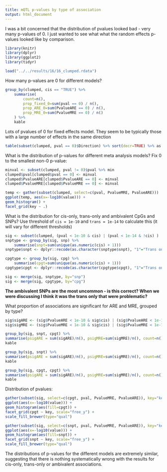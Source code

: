 ```yaml
---
title: mQTL p-values by type of association
output: html_document
---
```


I was a bit concerned that the distribution of pvalues looked bad - very many p-values of 0. I just wanted to see what what the random effects p-values looked like by comparison.

```r
library(knitr)
library(dplyr)
library(ggplot2)
library(tidyr)

load("../../results/16/16_clumped.rdata")
```

How many p-values are 0 for different models?

```r
group_by(clumped, cis == "TRUE") %>%
	summarise(
		count=n(), 
		prop_fixed_0=sum(pval == 0) / n(),
		prop_ARE_0=sum(PvalueARE == 0) / n(),
		prop_MRE_0=sum(PvalueMRE == 0) / n()
	) %>%
	kable
```

Lots of pvalues of 0 for fixed effects model. They seem to be typically those with a large number of effects in the same direction

```r
table(subset(clumped, pval == 0)$Direction) %>% sort(decr=TRUE) %>% as.data.frame %>% head(30) %>% kable
```

What is the distribution of p-values for different meta analysis models? Fix 0 to the smallest non-0 p-value:

```r
minval <- subset(clumped, pval != 0)$pval %>% min
clumped$pval[clumped$pval == 0] <- minval
clumped$PvalueARE[clumped$PvalueARE == 0] <- minval
clumped$PvalueMRE[clumped$PvalueMRE == 0] <- minval

temp <- gather(subset(clumped, select=c(pval, PvalueMRE, PvalueARE)))
ggplot(temp, aes(x=-log10(value))) +
geom_histogram() +
facet_grid(key ~ .)
```

What is the distribution for cis-only, trans-only and ambivalent CpGs and SNPs? Use threshold of `cis = 1e-10` and `trans = 1e-14` to calculate this (it will vary for different thresholds)

```r

sig <- subset(clumped, (pval < 1e-10 & cis) | (pval < 1e-14 & !cis) )
snptype <- group_by(sig, snp) %>%
	summarise(snpt=sum(unique(as.numeric(cis) + 1)))
snptype$snpt <- dplyr::recode(as.character(snptype$snpt), "1"="Trans only", "2"="Cis only", "3"="Ambivalent")

cpgtype <- group_by(sig, cpg) %>%
	summarise(cpgt=sum(unique(as.numeric(cis) + 1)))
cpgtype$cpgt <- dplyr::recode(as.character(cpgtype$cpgt), "1"="Trans only", "2"="Cis only", "3"="Ambivalent")

sig <- merge(sig, snptype, by="snp")
sig <- merge(sig, cpgtype, by="cpg")

```

**The ambivalent SNPs are the most uncommon - is this correct? When we were discussing I think it was the trans only that were problematic?**

What proportion of associations are significant for ARE and MRE, grouped by type?

```r
sig$sigARE <- (sig$PvalueARE < 1e-10 & sig$cis) | (sig$PvalueARE < 1e-14 & !sig$cis)
sig$sigMRE <- (sig$PvalueMRE < 1e-10 & sig$cis) | (sig$PvalueMRE < 1e-14 & !sig$cis)

group_by(sig, snpt, cpgt) %>%
summarise(psigARE = sum(sigARE)/n(), psigMRE=sum(sigMRE)/n(), count=n()) %>%
kable

group_by(sig, snpt) %>%
summarise(psigARE = sum(sigARE)/n(), psigMRE=sum(sigMRE)/n(), count=n()) %>%
kable

group_by(sig, cpgt, cpgt) %>%
summarise(psigARE = sum(sigARE)/n(), psigMRE=sum(sigMRE)/n(), count=n()) %>%
kable
```

Distribution of pvalues:

```r
gather(subset(sig, select=c(cpgt, pval, PvalueMRE, PvalueARE)), key="key", value="value", pval, PvalueMRE, PvalueARE) %>%
ggplot(aes(x=-log10(value))) +
geom_histogram(aes(fill=cpgt)) +
facet_grid(cpgt ~ key, scale="free_y") +
scale_fill_brewer(type="qual")

gather(subset(sig, select=c(snpt, pval, PvalueMRE, PvalueARE)), key="key", value="value", pval, PvalueMRE, PvalueARE) %>%
ggplot(aes(x=-log10(value))) +
geom_histogram(aes(fill=snpt)) +
facet_grid(snpt ~ key, scale="free_y") +
scale_fill_brewer(type="qual")
```

The distributions of p-values for the different models are extremely similar, suggesting that there is nothing systematically wrong with the results for cis-only, trans-only or ambivalent associations.
